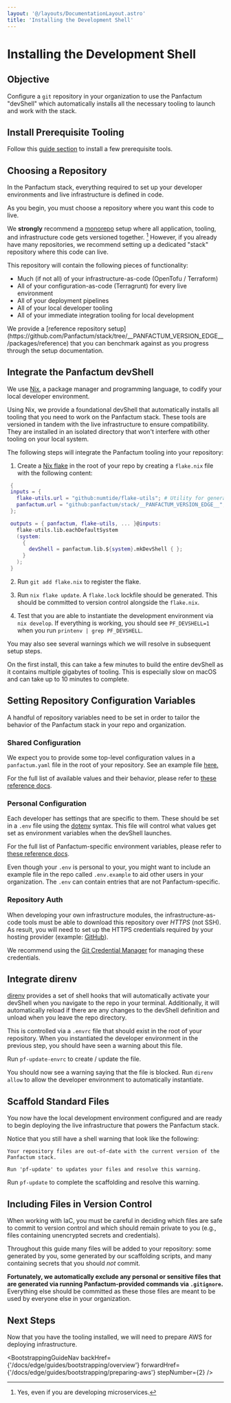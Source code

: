```yaml
---
layout: '@/layouts/DocumentationLayout.astro'
title: 'Installing the Development Shell'
---
```




# Installing the Development Shell

## Objective

Configure a `git` repository in your organization to use the Panfactum "devShell"
which automatically installs all the necessary tooling to launch and work with the stack.

## Install Prerequisite Tooling

Follow this [guide section](/docs/edge/guides/getting-started/install-tooling?bootstrapping=true) to install a few prerequisite tools.

## Choosing a Repository

In the Panfactum stack, everything required to set up your developer environments and live infrastructure
is defined in code.

As you begin, you must choose a repository where you want this code to live.

We **strongly** recommend a [monorepo](https://en.wikipedia.org/wiki/Monorepo) setup where all application, tooling,
and infrastructure code gets versioned together. [^1] However, if you already have many repositories, we recommend
setting up a dedicated "stack" repository where this code can live.

[^1]: Yes, even if you are developing microservices.

This repository will contain the following pieces of functionality:

- Much (if not all) of your infrastructure-as-code (OpenTofu / Terraform)
- All of your configuration-as-code (Terragrunt) for every live environment
- All of your deployment pipelines
- All of your local developer tooling
- All of your immediate integration tooling for local development

<MarkdownAlert severity="info">
  We provide a [reference repository
  setup](https://github.com/Panfactum/stack/tree/__PANFACTUM_VERSION_EDGE__/packages/reference)
  that you can benchmark against as you progress through the setup
  documentation.
</MarkdownAlert>

## Integrate the Panfactum devShell

We use [Nix](https://nix.dev/index.html), a package manager and programming language, to codify your local developer environment.

Using Nix, we provide a foundational devShell that automatically installs all tooling that you need to work on
the Panfactum stack. These tools are versioned in tandem with the live infrastructure to ensure compatibility. They are installed in
an isolated directory that won't interfere with other tooling on your local system.

The following steps will integrate the Panfactum tooling into your repository:

1. Create a [Nix flake](https://zero-to-nix.com/concepts/flakes) in the root of your repo by creating a `flake.nix` file
   with the following content:

```nix
 {
 inputs = {
   flake-utils.url = "github:numtide/flake-utils"; # Utility for generating flakes that are compatible with all operating systems
   panfactum.url = "github:panfactum/stack/__PANFACTUM_VERSION_EDGE__"; # Make sure this matches your version of the Panfactum Stack
 };

 outputs = { panfactum, flake-utils, ... }@inputs:
   flake-utils.lib.eachDefaultSystem
   (system:
     {
       devShell = panfactum.lib.${system}.mkDevShell { };
     }
   );
 }
```

2. Run `git add flake.nix` to register the flake.

3. Run `nix flake update`. A `flake.lock` lockfile should be generated. This should be committed to version control
   alongside the `flake.nix`.

4. Test that you are able to instantiate the development environment via `nix develop`. If everything is working,
   you should see `PF_DEVSHELL=1` when you run `printenv | grep PF_DEVSHELL`.

You may also see several warnings which we will resolve in subsequent setup steps.

<MarkdownAlert severity="warning">
  On the first install, this can take a few minutes to build the entire devShell
  as it contains multiple gigabytes of tooling. This is especially slow on macOS
  and can take up to 10 minutes to complete.
</MarkdownAlert>

## Setting Repository Configuration Variables

A handful of repository variables need to be set in order to tailor the behavior
of the Panfactum stack in your repo and organization.

### Shared Configuration

We expect you to provide some top-level configuration values in a `panfactum.yaml` file in the root of your repository.
See an example file [here.](https://github.com/Panfactum/stack/blob/__PANFACTUM_VERSION_EDGE__/packages/reference/panfactum.yaml)

For the full list of available values and their behavior, please refer to [these reference docs](/docs/edge/reference/configuration/repo-variables).

### Personal Configuration

Each developer has settings that are specific to them. These should be set in a `.env` file using the [dotenv](https://www.dotenv.org/docs/)
syntax. This file will control what values get set as environment variables when the devShell launches.

For the full list of Panfactum-specific environment variables, please refer to [these reference docs](/docs/edge/reference/configuration/dotenv).

Even though your `.env` is personal to your, you might want to include an example
file in the repo called `.env.example` to aid other users in your organization. The `.env` can contain
entries that are not Panfactum-specific.

### Repository Auth

When developing your own infrastructure modules, the infrastructure-as-code tools must be able to download
this repository over _HTTPS_ (not SSH). As result, you will need to set up the HTTPS credentials required
by your hosting provider (example: [GitHub](https://docs.github.com/en/get-started/getting-started-with-git/caching-your-github-credentials-in-git)).

We recommend using the [Git Credential Manager](https://github.com/git-ecosystem/git-credential-manager) for managing
these credentials.

## Integrate direnv

[direnv](https://direnv.net/) provides a set of shell hooks that will automatically activate your devShell
when you navigate to the repo in your terminal. Additionally, it will automatically reload if there are any changes to the devShell
definition and unload when you leave the repo directory.

This is controlled via a `.envrc` file that should exist in the root of your repository. When you instantiated
the developer environment in the previous step, you should have seen a warning about this file.

Run `pf-update-envrc` to create / update the file.

You should now see a warning saying that the file is blocked. Run `direnv allow` to allow the developer environment
to automatically instantiate.

## Scaffold Standard Files

You now have the local development environment configured and are ready to begin deploying the live infrastructure
that powers the Panfactum stack.

Notice that you still have a shell warning that look like the following:

```shell-session
Your repository files are out-of-date with the current version of the Panfactum stack.

Run 'pf-update' to updates your files and resolve this warning.
```

Run `pf-update` to complete the scaffolding and resolve this warning.

## Including Files in Version Control

When working with IaC, you must be careful in deciding which files are safe to commit to version control
and which should remain private to you (e.g., files containing unencrypted secrets and credentials).

Throughout this guide many files will be added to your repository: some generated by you, some generated by our
scaffolding scripts, and many containing secrets that you should _not_ commit.

**Fortunately, we automatically exclude any personal or sensitive files that are generated via running Panfactum-provided commands
via `.gitignore`.** Everything else should be committed as these those files are meant to be used by everyone else in
your organization.

## Next Steps

Now that you have the tooling installed, we will need to prepare AWS for deploying infrastructure.

<BootstrappingGuideNav
  backHref={'/docs/edge/guides/bootstrapping/overview'}
  forwardHref={'/docs/edge/guides/bootstrapping/preparing-aws'}
  stepNumber={2}
/>
